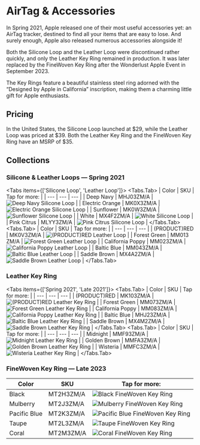 
# AirTag & Accessories

In Spring 2021, Apple released one of their most useful accessories yet: an AirTag tracker, destined to find all your items that are easy to lose. And surely enough, Apple also released numerous accessories alongside it!

Both the Silicone Loop and the Leather Loop were discontinued rather quickly, and only the Leather Key Ring remained in production. It was later replaced by the FineWoven Key Ring after the Wonderlust Apple Event in September 2023.

The Key Rings feature a beautiful stainless steel ring adorned with the “Designed by Apple in California” inscription, making them a charming little gift for Apple enthusiasts.  

## Pricing

In the United States, the Silicone Loop launched at \$29, while the Leather Loop was priced at \$39. Both the Leather Key Ring and the FineWoven Key Ring have an MSRP of \$35.

## Collections

### Silicone & Leather Loops — Spring 2021

<Tabs items={['Silicone Loop', 'Leather Loop']}>
  <Tabs.Tab>
| Color | SKU | Tap for more: |
| --- | --- | --- |
| Deep Navy | MHJ03<wbr/>ZM/A | <Link href="/others/airtag/MHJ03"><img src="https://cloudfront.everycase.org/everypreview/MHJ03.webp" alt="Deep Navy Silicone Loop"/></Link> |
| Electric Orange | MK0X3<wbr/>ZM/A | <Link href="/others/airtag/MK0X3"><img src="https://cloudfront.everycase.org/everypreview/MK0X3.webp" alt="Electric Orange Silicone Loop"/></Link> |
| Sunflower | MK0W3<wbr/>ZM/A | <Link href="/others/airtag/MK0W3"><img src="https://cloudfront.everycase.org/everypreview/MK0W3.webp" alt="Sunflower Silicone Loop"/></Link> |
| White | MX4F2<wbr/>ZM/A | <Link href="/others/airtag/MX4F2"><img src="https://cloudfront.everycase.org/everypreview/MX4F2.webp" alt="White Silicone Loop"/></Link> |
| Pink Citrus | MLYY3<wbr/>ZM/A | <Link href="/others/airtag/MLYY3"><img src="https://cloudfront.everycase.org/everypreview/MLYY3.webp" alt="Pink Citrus Silicone Loop"/></Link> |
  </Tabs.Tab>
  <Tabs.Tab>
| Color | SKU | Tap for more: |
| --- | --- | --- |
| (PRODUCT)RED | MK0V3<wbr/>ZM/A | <Link href="/others/airtag/MK0V3"><img src="https://cloudfront.everycase.org/everypreview/MK0V3.webp" alt="(PRODUCT)RED Leather Loop"/></Link> |
| Forest Green | MM013<wbr/>ZM/A | <Link href="/others/airtag/MM013"><img src="https://cloudfront.everycase.org/everypreview/MM013.webp" alt="Forest Green Leather Loop"/></Link> |
| California Poppy | MM023<wbr/>ZM/A | <Link href="/others/airtag/MM023"><img src="https://cloudfront.everycase.org/everypreview/MM023.webp" alt="California Poppy Leather Loop"/></Link> |
| Baltic Blue | MM043<wbr/>ZM/A | <Link href="/others/airtag/MM043"><img src="https://cloudfront.everycase.org/everypreview/MM043.webp" alt="Baltic Blue Leather Loop"/></Link> |
| Saddle Brown | MX4A2<wbr/>ZM/A | <Link href="/others/airtag/MX4A2"><img src="https://cloudfront.everycase.org/everypreview/MX4A2.webp" alt="Saddle Brown Leather Loop"/></Link> |
  </Tabs.Tab>
</Tabs>

### Leather Key Ring

<Tabs items={['Spring 2021', 'Late 2021']}>
  <Tabs.Tab>
| Color | SKU | Tap for more: |
| --- | --- | --- |
| (PRODUCT)RED | MK103<wbr/>ZM/A | <Link href="/others/airtag/MK103"><img src="https://cloudfront.everycase.org/everypreview/MK103.webp" alt="(PRODUCT)RED Leather Key Ring"/></Link> |
| Forest Green | MM073<wbr/>ZM/A | <Link href="/others/airtag/MM073"><img src="https://cloudfront.everycase.org/everypreview/MM073.webp" alt="Forest Green Leather Key Ring"/></Link> |
| California Poppy | MM083<wbr/>ZM/A | <Link href="/others/airtag/MM083"><img src="https://cloudfront.everycase.org/everypreview/MM083.webp" alt="California Poppy Leather Key Ring"/></Link> |
| Baltic Blue | MHJ23<wbr/>ZM/A | <Link href="/others/airtag/MHJ23"><img src="https://cloudfront.everycase.org/everypreview/MHJ23.webp" alt="Baltic Blue Leather Key Ring"/></Link> |
| Saddle Brown | MX4M2<wbr/>ZM/A | <Link href="/others/airtag/MX4M2"><img src="https://cloudfront.everycase.org/everypreview/MX4M2.webp" alt="Saddle Brown Leather Key Ring"/></Link> |
  </Tabs.Tab>
  <Tabs.Tab>
| Color | SKU | Tap for more: |
| --- | --- | --- |
| Midnight | MMF93<wbr/>ZM/A | <Link href="/others/airtag/MMF93"><img src="https://cloudfront.everycase.org/everypreview/MMF93.webp" alt="Midnight Leather Key Ring"/></Link> |
| Golden Brown | MMFA3<wbr/>ZM/A | <Link href="/others/airtag/MMFA3"><img src="https://cloudfront.everycase.org/everypreview/MMFA3.webp" alt="Golden Brown Leather Key Ring"/></Link> |
| Wisteria | MMFC3<wbr/>ZM/A | <Link href="/others/airtag/MMFC3"><img src="https://cloudfront.everycase.org/everypreview/MMFC3.webp" alt="Wisteria Leather Key Ring"/></Link> |
  </Tabs.Tab>
</Tabs>

### FineWoven Key Ring — Late 2023

| Color | SKU | Tap for more: |
| --- | --- | --- |
| Black | MT2H3<wbr/>ZM/A | <Link href="/others/airtag/MT2H3"><img src="https://cloudfront.everycase.org/everypreview/MT2H3.webp" alt="Black FineWoven Key Ring"/></Link> |
| Mulberry | MT2J3<wbr/>ZM/A | <Link href="/others/airtag/MT2J3"><img src="https://cloudfront.everycase.org/everypreview/MT2J3.webp" alt="Mulberry FineWoven Key Ring"/></Link> |
| Pacific Blue | MT2K3<wbr/>ZM/A | <Link href="/others/airtag/MT2K3"><img src="https://cloudfront.everycase.org/everypreview/MT2K3.webp" alt="Pacific Blue FineWoven Key Ring"/></Link> |
| Taupe | MT2L3<wbr/>ZM/A | <Link href="/others/airtag/MT2L3"><img src="https://cloudfront.everycase.org/everypreview/MT2L3.webp" alt="Taupe FineWoven Key Ring"/></Link> |
| Coral | MT2M3<wbr/>ZM/A | <Link href="/others/airtag/MT2M3"><img src="https://cloudfront.everycase.org/everypreview/MT2M3.webp" alt="Coral FineWoven Key Ring"/></Link> |
